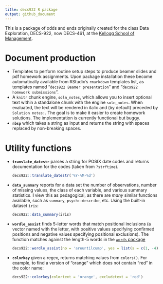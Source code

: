 ```yaml
---
title: decs922 R package
output: github_document
---
```


This is a package of odds and ends originally created for the class
Data Exploration, DECS-922, now DECS-461, at the [Kellogg School of
Management](https://www.kellogg.northwestern.edu/). 

# Document production

* Templates to perform routine setup steps to produce beamer slides
  and pdf homework assignments.  Upon package installation these
  become automatically available from RStudio's `rmarkdown` templates
  list, as templates named "`decs922 Beamer presentation`" and "`decs922
  homework submissions`".
* A `knitr` chunk engine, `soln_notes`, which allows you to insert
  optional text within a standalone chunk with the engine
  `soln_notes`. When evaluated, the text will be rendered in italic
  and (by default) preceded by `Solution notes:`. The goal is to make
  it easier to create homework solutions. The implementation is
  currently functional but buggy.
* **`nbsp`** which takes a string as input and returns the
  string with spaces replaced by non-breaking spaces.
  
# Utility functions

* **`translate_datestr`** parses a string for POSIX
  date codes and returns documentation for the codes (taken from `?strftime`).
  
  ```r
  decs922::translate_datestr('%Y-%M-%d')
  ```

* **`data_summary`** reports for a data set the number
  of observations, number of missing values, the class of each
  variable, and various summary statistics. I view this as
  pedagogical, as there are *many* similar functions available, such
  as `summary`, `psych::describe`, etc.  Using the
  built-in dataset `iris`:
  
  
  ```r
  decs922::data_summary(iris)
  ```
* **`wordle_assist`** finds 5-letter words that match positional
  inclusions (a vector named with the letter, with positive values
  specifying confirmed positions and negative values specifying
  positional exclusions). The function matches against 
  the length-5 words in the [`words` package](https://CRAN.R-project.org/package=words)
  ```r
  decs922::wordle_assist(no = 'areuntilcump', yes = list(s = c(1, -4), h = 2, o = 3))
  ```
* **`colorkey`** given a regex, returns matching values from
  `colors()`.  For example, to find a version of "orange" which does
  not contain "red" in the color name:

    ```r
    decs922::colorkey(colortext = 'orange', excludetext = 'red')
    ```




